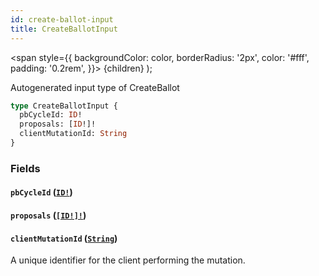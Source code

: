```yaml
---
id: create-ballot-input
title: CreateBallotInput
---
```


<span
style={{
      backgroundColor: color,
      borderRadius: '2px',
      color: '#fff',
      padding: '0.2rem',
    }}>
{children}
</span>
);

Autogenerated input type of CreateBallot

```graphql
type CreateBallotInput {
  pbCycleId: ID!
  proposals: [ID!]!
  clientMutationId: String
}
```

### Fields

#### `pbCycleId` ([`ID!`](/docs/api/scalars/id))

#### `proposals` ([`[ID!]!`](/docs/api/scalars/id))

#### `clientMutationId` ([`String`](/docs/api/scalars/string))

A unique identifier for the client performing the mutation.
